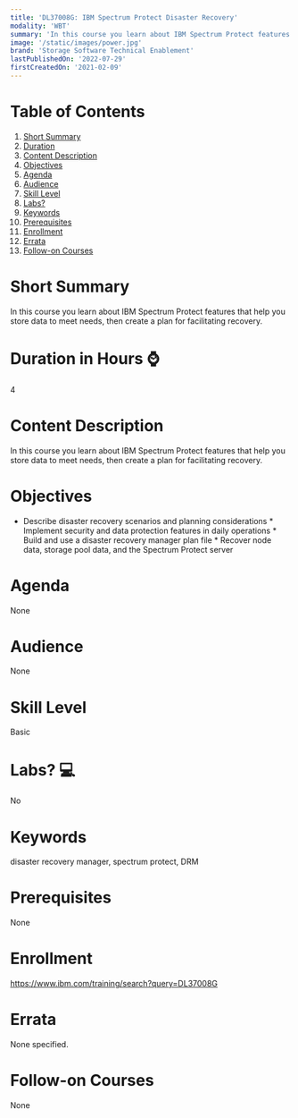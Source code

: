```yaml
---
title: 'DL37008G: IBM Spectrum Protect Disaster Recovery'
modality: 'WBT'
summary: 'In this course you learn about IBM Spectrum Protect features that help you store data to meet needs, then create a plan for facilitating recovery. '
image: '/static/images/power.jpg'
brand: 'Storage Software Technical Enablement'
lastPublishedOn: '2022-07-29'
firstCreatedOn: '2021-02-09'
---
```

# Table of Contents
1.  [Short Summary](#short-summary)
2.  [Duration](#duration-in-hours-)
3.  [Content Description](#content-description)
4.  [Objectives](#objectives)
5.  [Agenda](#agenda)
6.  [Audience](#audience)
7.  [Skill Level](#skill-level)
8.  [Labs?](#labs-)
9.  [Keywords](#keywords)
10. [Prerequisites](#prerequisites)
11. [Enrollment](#enrollment)
12. [Errata](#errata)
13. [Follow-on Courses](#follow-on-courses)

# Short Summary
In this course you learn about IBM Spectrum Protect features that help you store data to meet needs, then create a plan for facilitating recovery. 

# Duration in Hours ⌚
4

# Content Description
In this course you learn about IBM Spectrum Protect features that help you store data to meet needs, then create a plan for facilitating recovery. 

# Objectives
*  Describe disaster recovery scenarios and planning considerations *  Implement security and data protection features in daily operations *  Build and use a disaster recovery manager plan file *  Recover node data, storage pool data, and the Spectrum Protect server



# Agenda
None

# Audience
None

# Skill Level
Basic               

# Labs? 💻
No

# Keywords
disaster recovery manager, spectrum protect, DRM

# Prerequisites
None

# Enrollment
https://www.ibm.com/training/search?query=DL37008G

# Errata
None specified.

# Follow-on Courses
None

